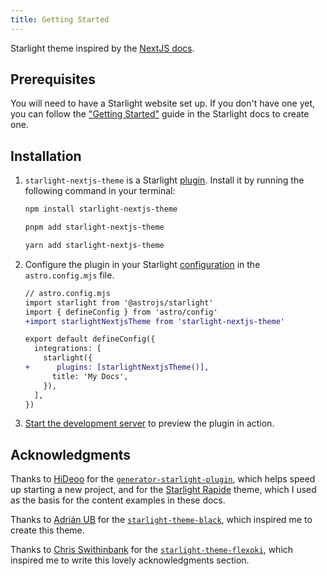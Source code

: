```yaml
---
title: Getting Started
---
```


Starlight theme inspired by the [NextJS docs](https://nextjs.org/docs).

## Prerequisites

You will need to have a Starlight website set up.
If you don't have one yet, you can follow the ["Getting Started"](https://starlight.astro.build/getting-started) guide in the Starlight docs to create one.

## Installation


<Steps>

1. `starlight-nextjs-theme` is a Starlight [plugin](https://starlight.astro.build/reference/plugins/). Install it by running the following command in your terminal:

   <Tabs syncKey="pkg">

   <TabItem label="npm">

   ```sh
   npm install starlight-nextjs-theme
   ```

   </TabItem>

   <TabItem label="pnpm">

   ```sh
   pnpm add starlight-nextjs-theme
   ```

   </TabItem>

   <TabItem label="Yarn">

   ```sh
   yarn add starlight-nextjs-theme
   ```

   </TabItem>

   </Tabs>

2. Configure the plugin in your Starlight [configuration](https://starlight.astro.build/reference/configuration/#plugins) in the `astro.config.mjs` file.

   ```diff lang="js"
   // astro.config.mjs
   import starlight from '@astrojs/starlight'
   import { defineConfig } from 'astro/config'
   +import starlightNextjsTheme from 'starlight-nextjs-theme'

   export default defineConfig({
     integrations: [
       starlight({
   +      plugins: [starlightNextjsTheme()],
         title: 'My Docs',
       }),
     ],
   })
   ```

3. [Start the development server](https://starlight.astro.build/getting-started/#start-the-development-server) to preview the plugin in action.

</Steps>

## Acknowledgments

Thanks to [HiDeoo](https://hideoo.dev/) for the [`generator-starlight-plugin`](https://github.com/HiDeoo/generator-starlight-plugin), which helps speed up starting a new project, and for the [Starlight Rapide](https://github.com/HiDeoo/starlight-theme-rapide) theme, which I used as the basis for the content examples in these docs.

Thanks to [Adrián UB](https://github.com/adrian-ub) for the [`starlight-theme-black`](https://github.com/adrian-ub/starlight-theme-black), which inspired me to create this theme.

Thanks to [Chris Swithinbank](https://github.com/delucis) for the [`starlight-theme-flexoki`](https://github.com/delucis/starlight-theme-flexoki), which inspired me to write this lovely acknowledgments section.
